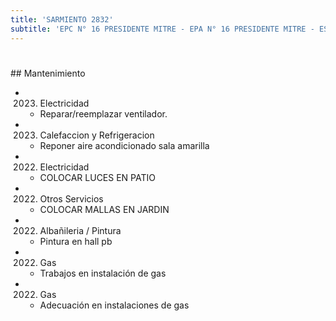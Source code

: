 ```yaml
---
title: 'SARMIENTO 2832'
subtitle: 'EPC N° 16 PRESIDENTE MITRE - EPA N° 16 PRESIDENTE MITRE - ESCUELA INF. N° 05/02°'
---
```


#


 ## Mantenimiento

*  (2023) Electricidad 
    + Reparar/reemplazar ventilador.

*  (2023) Calefaccion y Refrigeracion 
    + Reponer aire acondicionado sala amarilla

*  (2022) Electricidad 
    + COLOCAR LUCES EN PATIO

*  (2022) Otros Servicios 
    + COLOCAR MALLAS EN JARDIN

*  (2022) Albañileria / Pintura 
    + Pintura en hall pb

*  (2022) Gas 
    + Trabajos en instalación de gas

*  (2022) Gas 
    + Adecuación en instalaciones de gas




